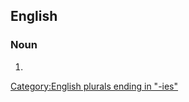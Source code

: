 ==English==

===Noun===
{{head|en|noun form}}

# {{plural of|en|complexity}}

[[Category:English plurals ending in "-ies"]]